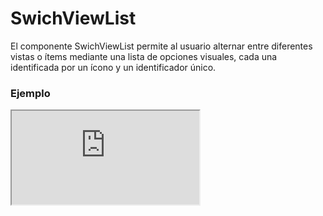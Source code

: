 
# SwichViewList

El componente SwichViewList permite al usuario alternar entre diferentes vistas o ítems mediante una lista de opciones visuales, cada una identificada por un ícono y un identificador único.

### Ejemplo

<Iframe minHeightIframe="30dvh" src="https://fenextjs-component-storybook.vercel.app/iframe.html?args=&id=swichview-list--index&viewMode=story" />

### Importacion

Para importar el componente SwichViewList, se puede hacer desde fenextjs

```tsx copy
import { SwichViewList } from "fenextjs";
```

### Parametros

| Parametro | Tipo | Requerido | Default | Descripcion |
| --------- | ---- | --------- | ------- | ----------- |
| className | string | no | "" | Clase CSS para el contenedor del componente. |
| defaultValue | T | no | undefined | Valor predeterminado de la opción seleccionada. |
| onChange | (e?: T) =\> void | no | undefined | Función de cambio que se ejecuta al seleccionar una nueva opción. |
| list | \{ id: T; icon: ReactNode; \}[] | no | [] | Lista de ítems con íconos y identificadores únicos para cada opción. |
| name | string | no | "fenext-swich-view" | Nombre del grupo de opciones, útil para identificación en formularios. |

### Storybook

Para ver el storybook del componente lo puede hacer con este [link](https://fenextjs-component-storybook.vercel.app/?path=/story/swichview-list--index)

### Usos

- Ejemplo básico

```tsx copy
<SwichViewList list={[{ id: "1", icon: <Icon1 /> }, { id: "2", icon: <Icon2 /> }]} />
```

- Con valor predeterminado y función de cambio

```tsx copy
<SwichViewList defaultValue="1" onChange={(e) => console.log("Seleccionado:", e)} list={[{ id: "1", icon: <Icon1 /> }, { id: "2", icon: <Icon2 /> }]} />
```

- Uso en un formulario

```tsx copy
<SwichViewList name="viewSwitch" list={[{ id: "grid", icon: <GridIcon /> }, { id: "list", icon: <ListIcon /> }]} />
```

